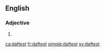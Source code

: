 ==English==

===Adjective===
{{head|en|adjective superlative form}}

# {{en-superlative of|daft}}

[[ca:daftest]]
[[fr:daftest]]
[[simple:daftest]]
[[sv:daftest]]